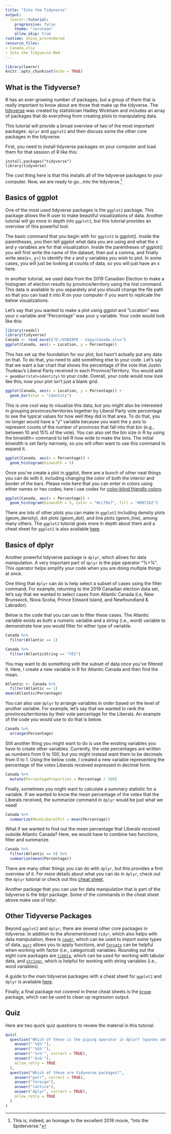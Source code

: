 ---
title: "Into the Tidyverse"
output: 
  learnr::tutorial:
    progressive: false
    theme: "cerulean"
    allow_skip: true
runtime: shiny_prerendered
resource_files:
- Canada.xlsx
- Into the Tidyverse.Rmd
---

```{r setup, include=FALSE}
library(learnr)
knitr::opts_chunk$set(echo = TRUE)
```

## What is the Tidyverse?
R has an ever-growing number of packages, but a group of them that is really important to know about are those that make up the tidyverse. The [tidyverse](https://www.tidyverse.org/) was created by statistician Hadley Wickham and includes an array of packages that do everything from creating plots to manipulating data. 

This tutorial will provide a broad overview of two of the most important packages: `dplyr` and `ggplot2` and then discuss some the other core packages in the tidyverse.

First, you need to install tidyverse packages on your computer and load them for that session of R like this:
```
install.packages("tidyverse")
library(tidyverse)
```
The cool thing here is that this installs all of the tidyverse packages to your computer. Now, we are ready to go...into the tidyverse.^[This is, indeed, an homage to the excellent 2018 movie, "Into the Spiderverse."]

## Basics of ggplot

One of the most used tidyverse packages is the `ggplot2` package. This package allows the R user to make beautiful visualizations of data. Another tutorial will go more in depth into `ggplot2`, but this tutorial provides an overview of this powerful tool.

The basic command that you begin with for `ggplot2` is ggplot(). Inside the parentheses, you then tell ggplot what data you are using and what the x and y variables are for that visualization. Inside the parentheses of ggplot() you will first write the name of the dataset, then put a comma, and finally write aes(x=, y=) to identify the x and y variables you wish to plot. In some cases, you will just be looking at counts of data, so you will just have an x here.

In another tutorial, we used data from the 2019 Canadian Election to make a histogram of election results by province/territory using the hist command. This data is available to you separately and you should change the file path so that you can load it into R on your computer if you want to replicate the below visualizations.

Let's say that you wanted to make a plot using ggplot and "Location" was your x variable and "Percentage" was your y variable. Your code would look like this:

```{r canada, echo=TRUE, fig.width=5}
library(readxl)
library(tidyverse)
Canada <- read_excel("D:/USB20FD - Copy/Canada.xlsx")
ggplot(Canada, aes(x = Location, y = Percentage))
```

This has set up the foundation for our plot, but hasn't actually put any data on that. To do that, you need to add something else to your code. Let's say that we want a bar chart that shows the percentage of the vote that Justin Trudeau's Liberal Party received in each Province/Territory. You would add ``` + geombar(stat=identity)``` to your code. Overall, your code would now look like this; now your plot isn't just a blank grid.

```{r bar, echo=TRUE, fig.width=5}
ggplot(Canada, aes(x = Location, y = Percentage)) +
  geom_bar(stat = "identity")
```

This is one cool way to visualize this data, but you might also be interested in grouping provinces/territories together by Liberal Party vote percentage to see the typical values for how well they did in that area. To do that, you no longer would have a "y" variable because you want the y axis to represent counts of the number of provinces that fall into that bin (e.g., between 10 and 15% of the vote). You can also set the bin size in R by using the binwidth= command to tell R how wide to make the bins. The initial binwidth is set fairly narrowly, so you will often want to use this command to expand it. 

```{r histogram, echo=TRUE, fig.width=5}
ggplot(Canada, aes(x = Percentage)) +
  geom_histogram(binwidth = 5)
```

Once you've create a plot in ggplot, there are a bunch of other neat things you can do with it, including changing the color of both the interior and border of the bars. Please note here that you can enter in colors using either names or hex codes; here I use codes for [color-blind friendly colors](https://www.color-hex.com/color-palette/49436).
```{r colors, echo=TRUE, fig.width=5}
ggplot(Canada, aes(x = Percentage)) +
  geom_histogram(binwidth = 5, color = "#cc79a7", fill = "#0072b2")
```


There are lots of other plots you can make in `ggplot2` including density plots (geom_density), dot plots (geom_dot), and line plots (geom_line), among many others. The `ggplot2` tutorial goes more in depth about them and a cheat sheet for `ggplot2` is also available [here](https://rstudio.com/wp-content/uploads/2015/03/ggplot2-cheatsheet.pdf).

## Basics of dplyr
Another powerful tidyverse package is `dplyr`, which allows for data manipulation. A very important part of `dplyr` is the pipe operator "%>%". This operator helps simplify your code when you are doing multiple things at once. 

One thing that `dplyr` can do is help select a subset of cases using the filter command. For example, returning to the 2019 Canadian election data set, let's say that we wanted to select cases from Atlantic Canada (i.e, New Brunswick, Nova Scotia, Prince Edward Island, and Newfoundland & Labrador). 

Below is the code that you can use to filter these cases. The Atlantic variable exists as both a numeric variable and a string (i.e., word) variable to demonstrate how you would filter for either type of variable.

```{r filter, echo=TRUE}
Canada %>%
  filter(Atlantic == 1)

Canada %>%
  filter(AtlanticString == "YES")
```

You may want to do something with the subset of data once you've filtered it. Here, I create a new variable in R for Atlantic Canada and then find the mean.
```{r meanatlantic, echo=TRUE}
Atlantic <- Canada %>%
  filter(Atlantic == 1)
mean(Atlantic$Percentage)
```

You can also use `dplyr` to arrange variables in order based on the level of another variable. For example, let's say that we wanted to rank the provinces/territories by their vote percentage for the Liberals. An example of the code you would use to do that is below.

```{r arrange, echo=TRUE}
Canada %>%
  arrange(Percentage)
```
Still another thing you might want to do is use the existing variables you have to create other variables. Currently, the vote percentages are written as numbers from 0 to 100, but you might instead want them to be decimals from 0 to 1. Using the below code, I created a new variable representing the percentage of the votes Liberals received expressed in decimal form. 

```{r mutate, echo=TRUE}
Canada %>%
  mutate(PercentageProportion = Percentage / 100)
```
Finally, sometimes you might want to calculate a summary statistic for a variable. If we wanted to know the mean percentage of the votes that the Liberals received, the summarize command in `dplyr` would be just what we need!

```{r summarize, echo=TRUE}
Canada %>%
  summarize(MeanLiberalPct = mean(Percentage))
```
What if we wanted to find out the mean percentage that Liberals received outside Atlantic Canada? Here, we would have to combine two functions, filter and summarize.

```{r filtersum, echo=TRUE}
Canada %>%
  filter(Atlantic == 0) %>%
  summarize(mean(Percentage))
```

There are many other things you can do with `dplyr`, but this provides a first overview of it. For more details about what you can do in `dplyr`, check out the `dplyr` tutorial or check out this [cheat sheet](https://rstudio.com/wp-content/uploads/2015/02/data-wrangling-cheatsheet.pdf). 

Another package that you can use for data manipulation that is part of the tidyverse is the tidyr package. Some of the commands in the cheat sheet above make use of tidyr.

## Other Tidyverse Packages
Beyond `ggplot2` and `dplyr`, there are several other core packages in tidyverse. In addition to the aforementioned `tidyr`, which also helps with data manipulation, there is [`readr`](https://github.com/rstudio/cheatsheets/raw/master/data-import.pdf), which can be used to import some types of data, [`purr`](https://github.com/rstudio/cheatsheets/raw/master/purrr.pdf) allows you to apply functions, and [`forcats`](https://github.com/rstudio/cheatsheets/raw/master/factors.pdf) can be helpful when working with factor (i.e., categorical) variables. Rounding out the eight core packages are [`tibble`](https://github.com/rstudio/cheatsheets/raw/master/data-import.pdf), which can be used for working with tabular data, and [`stringr`](https://github.com/rstudio/cheatsheets/raw/master/strings.pdf), which is helpful for working with string variables (i.e., word variables). 

A guide to the main tidyverse packages with a cheat sheet for `ggplot2` and `dplyr` is available [here](https://s3.amazonaws.com/assets.datacamp.com/blog_assets/Tidyverse+Cheat+Sheet.pdf).

Finally, a final package not covered in these cheat sheets is the [`broom`](https://cran.r-project.org/web/packages/broom/vignettes/broom.html) package, which can be used to clean up regression output. 

## Quiz
Here are two quick quiz questions to review the material in this tutorial:

```{r quiz, echo=FALSE}
quiz(
  question("Which of these is the piping operator in dplyr? (quotes added and should not be considered part of operator)",
    answer("'%$%'"),
    answer("'%&%'"),
    answer("'%>%'", correct = TRUE),
    answer("'&<&'"),
    allow_retry = TRUE
  ),
  question("Which of these are tidyverse packages?",
    answer("purr", correct = TRUE),
    answer("foreign"),
    answer("lattice"),
    answer("dplyr", correct = TRUE),
    allow_retry = TRUE
  )
)
```
